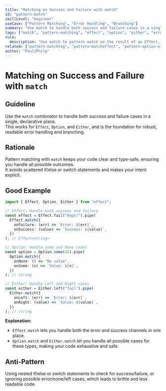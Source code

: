 ```yaml
---
title: "Matching on Success and Failure with match"
id: "pattern-match"
skillLevel: "beginner"
useCase: ["Pattern Matching", "Error Handling", "Branching"]
summary: "Use match to handle both success and failure cases in a single, declarative place for Effect, Option, and Either."
tags: ["match", "pattern-matching", "effect", "option", "either", "error-handling", "branching"]
rule:
  description: "Use match to pattern match on the result of an Effect, Option, or Either, handling both success and failure cases declaratively."
related: ["pattern-matchtag", "pattern-matcheffect", "pattern-option-either-match"]
author: "PaulJPhilp"
---
```


# Matching on Success and Failure with `match`

## Guideline

Use the `match` combinator to handle both success and failure cases in a single, declarative place.  
This works for `Effect`, `Option`, and `Either`, and is the foundation for robust, readable error handling and branching.

## Rationale

Pattern matching with `match` keeps your code clear and type-safe, ensuring you handle all possible outcomes.  
It avoids scattered if/else or switch statements and makes your intent explicit.

## Good Example

```typescript
import { Effect, Option, Either } from "effect";

// Effect: Handle both success and failure
const effect = Effect.fail("Oops!").pipe(
  Effect.match({
    onFailure: (err) => `Error: ${err}`,
    onSuccess: (value) => `Success: ${value}`,
  })
); // Effect<string>

// Option: Handle Some and None cases
const option = Option.some(42).pipe(
  Option.match({
    onNone: () => "No value",
    onSome: (n) => `Value: ${n}`,
  })
); // string

// Either: Handle Left and Right cases
const either = Either.left("fail").pipe(
  Either.match({
    onLeft: (err) => `Error: ${err}`,
    onRight: (value) => `Value: ${value}`,
  })
); // string
```

**Explanation:**  
- `Effect.match` lets you handle both the error and success channels in one place.
- `Option.match` and `Either.match` let you handle all possible cases for these types, making your code exhaustive and safe.

## Anti-Pattern

Using nested if/else or switch statements to check for success/failure, or ignoring possible error/none/left cases, which leads to brittle and less readable code.